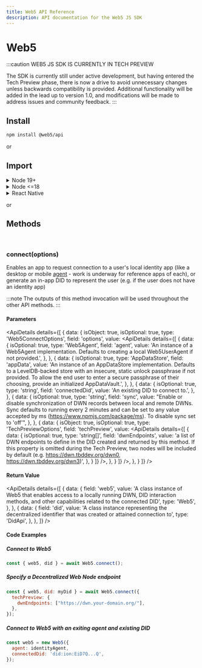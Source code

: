```yaml
---
title: Web5 API Reference
description: API documentation for the Web5 JS SDK
---
```




# Web5

:::caution
WEB5 JS SDK IS CURRENTLY IN TECH PREVIEW

The SDK is currently still under active development, but having entered the Tech Preview phase, there is now a drive to avoid unnecessary changes unless backwards compatibility is provided. Additional functionality will be added in the lead up to version 1.0, and modifications will be made to address issues and community feedback.
:::


<Divider type="slash"/>

## Install

<Tabs>
  <TabItem value="npm" label="NPM" default>

```bash
npm install @web5/api
```
  </TabItem>
  <TabItem value="cdn" label="CDN">

<ScriptSrc unpkg={true} />

or

<ScriptSrc jsdelivr={true} />

  </TabItem>
</Tabs>

<Divider type="slash"/>

## Import

<Tabs>
  <TabItem value="npm" label="NPM" default>

<details>
<summary>Node 19+</summary>

```js
import { Web5 } from '@web5/api';
```
</details>

<details>
<summary>Node &lt;=18</summary>

```js
/*
Needs globalThis.crypto polyfill.
This is *not* the crypto you're thinking of.
It's the original crypto...CRYPTOGRAPHY.
*/
import { webcrypto } from "node:crypto";
import { Web5 } from '@web5/api';

// @ts-ignore
if (!globalThis.crypto) globalThis.crypto = webcrypto;
```
</details>

<details>
<summary>React Native</summary>

```js
/*
React Native needs crypto.getRandomValues polyfill and sha512.
This is *not* the crypto you're thinking of.
It's the original crypto...CRYPTOGRAPHY.
*/
import "react-native-get-random-values";
import { hmac } from "@noble/hashes/hmac";
import { sha256 } from "@noble/hashes/sha256";
import { sha512 } from "@noble/hashes/sha512";
import { Web5 } from '@web5/api';

ed.etc.sha512Sync = (...m) => sha512(ed.etc.concatBytes(...m));
ed.etc.sha512Async = (...m) => Promise.resolve(ed.etc.sha512Sync(...m));

secp.etc.hmacSha256Sync = (k, ...m) =>
  hmac(sha256, k, secp.etc.concatBytes(...m));
secp.etc.hmacSha256Async = (k, ...m) =>
  Promise.resolve(secp.etc.hmacSha256Sync(k, ...m));
```
</details>

  </TabItem>
  <TabItem value="cdn" label="CDN">

<ScriptSrc unpkg={true} />

or

<ScriptSrc jsdelivr={true} />

  </TabItem>
</Tabs>

<Divider type="slash"/>

<section class="api-docs">

## Methods

<br/>

### connect(options)

Enables an app to request connection to a user's local identity app (like a desktop or mobile [agent](/docs/web5/learn/agents) - work is underway for reference apps of each), or generate an in-app DID to represent the user (e.g. if the user does not have an identity app)

:::note
The outputs of this method invocation will be used throughout the other API methods.
:::

#### Parameters

<ApiDetails
  details={[
    {
      data: {
        isObject: true,
        isOptional: true,
        type: 'Web5ConnectOptions',
        field: 'options',
        value: <ApiDetails
                details={[
                  {
                    data: {
                        isOptional: true,
                        type: 'Web5Agent',
                        field: 'agent',
                        value: 'An instance of a Web5Agent implementation. Defaults to creating a local Web5UserAgent if not provided.',
                    },
                },
                {
                    data: {
                        isOptional: true,
                        type: 'AppDataStore',
                        field: 'appData',
                        value: 'An instance of an AppDataStore implementation. Defaults to a LevelDB-backed store with an insecure, static unlock passphrase if not provided. To allow the end user to enter a secure passphrase of their choosing, provide an initialized AppDataVault.',
                    },
                },
                {
                    data: {
                        isOptional: true,
                        type: 'string',
                        field: 'connectedDid',
                        value: 'An existing DID to connect to.',
                    },
                },
                {
                    data: {
                        isOptional: true,
                        type: 'string',
                        field: 'sync',
                        value: "Enable or disable synchronization of DWN records between local and remote DWNs. Sync defaults to running every 2 minutes and can be set to any value accepted by ms (https://www.npmjs.com/package/ms). To disable sync set to 'off'",
                    },
                },
                {
                    data: {
                        isObject: true,
                        isOptional: true,
                        type: 'TechPreviewOptions',
                        field: 'techPreview',
                        value: <ApiDetails
                                details={[
                                {
                                    data: {
                                        isOptional: true,
                                        type: 'string[]',
                                        field: 'dwnEndpoints',
                                        value: 'a list of DWN endpoints to define in the DID created and returned by this method. If this property is omitted during the Tech Preview, two nodes will be included by default (e.g. https://dwn.tbddev.org/dwn0, https://dwn.tbddev.org/dwn3)',
                                    },
                                }
                            ]}
                            />,
                    },
                }
            ]}
          />,
        },
    }
  ]}
/>

#### Return Value

<ApiDetails
  details={[
    {
      data: {
        field: 'web5',
        value: 'A class instance of Web5 that enables access to a locally running DWN, DID interaction methods, and other capabilities related to the connected DID',
        type: 'Web5',
      },
    },
    {
      data: {
        field: 'did',
        value: 'A class instance representing the decentralized identifier that was created or attained connection to',
        type: 'DidApi',
      },
    },
  ]}
/>


#### Code Examples

##### Connect to Web5
```js
const { web5, did } = await Web5.connect();
```

##### Specify a Decentralized Web Node endpoint
```js
const { web5, did: myDid } = await Web5.connect({
  techPreview: {
    dwnEndpoints: ["https://dwn.your-domain.org/"],
  },
});
```

##### Connect to Web5 with an exiting agent and existing DID
```js
const web5 = new Web5({
  agent: identityAgent,
  connectedDid: 'did:ion:EiD7Q...Q',
});
```
</section>
